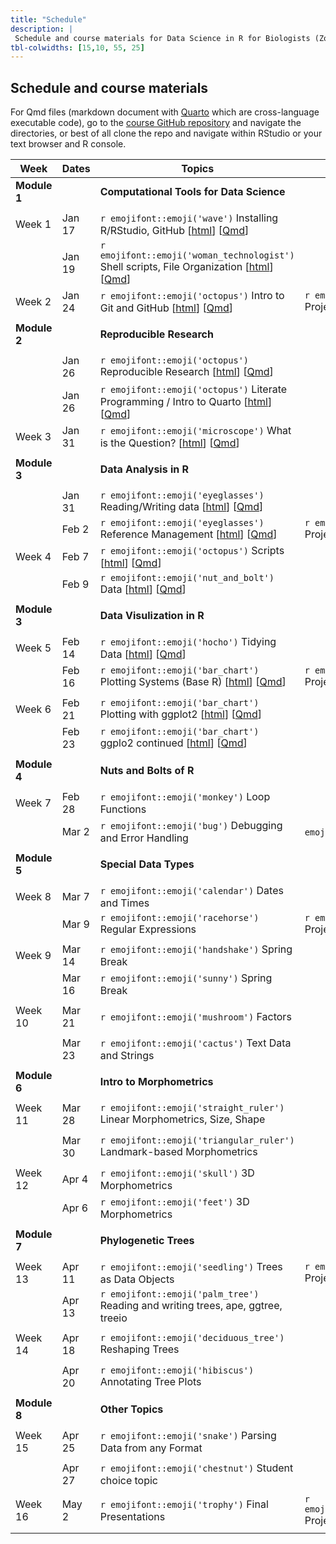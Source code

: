 ```yaml
---
title: "Schedule"
description: |
 Schedule and course materials for Data Science in R for Biologists (Zool 710 Spring 2023).
tbl-colwidths: [15,10, 55, 25]
---
```


## Schedule and course materials

For Qmd files (markdown document with [Quarto](https://quarto.org/docs/authoring/markdown-basics.html) which are cross-language executable code), go to the [course GitHub repository](https://github.com/mbutler808/mbutler808.github.io/) and navigate the directories, or best of all clone the repo and navigate within RStudio or your text browser and R console.


::: column-page
| Week         | Dates   | Topics                                                                                                                                                                                                                                                                                                 | Projects                                                                                                                                                                                                            |     |
|---------------|---------------|---------------|---------------|---------------|
| **Module 1** |         | **Computational Tools for Data Science** |||
||||||
| Week 1       | Jan 17  | `r emojifont::emoji('wave')` Installing R/RStudio, GitHub \[[html](posts/2023-01-17-the-big-picture/index.qmd)\] \[[Qmd](https://github.com/mbutler808/rclass/tree/main/posts/2023-01-17-the-big-picture/index.qmd)\] |  ||
|              | Jan 19  | `r emojifont::emoji('woman_technologist')` Shell scripts, File Organization \[[html](posts/2023-01-19-your-computer-filesystems/index.qmd)\] \[[Qmd](https://github.com/mbutler808/rclass/tree/main/posts/2023-01-19-your-computer-filesystems/index.qmd)\] |||
| Week 2       | Jan 24 | `r emojifont::emoji('octopus')`  Intro to Git and GitHub \[[html](posts/2023-01-24-intro-git-github/index.qmd)\] \[[Qmd](https://github.com/mbutler808/rclass/tree/main/posts/2023-01-24-intro-git-github/index.qmd)\] |  `r emojifont::emoji('palm_tree')` Project 0 \[[html](projects/2023-01-24-project-0/index.qmd)\] \[[Qmd](https://github.com/mbutler808/mbutler808.github.io/blob/main/projects/2023-01-24-project-0/index.qmd)\]  | |
||||||
| **Module 2** |         | **Reproducible Research** |||
||||||
|        | Jan 26 | `r emojifont::emoji('octopus')` Reproducible Research \[[html](posts/2023-01-26-reproducible-research/index.qmd)\] \[[Qmd](https://github.com/mbutler808/rclass/tree/main/posts/2023-01-26-reproducible-research/index.qmd)\]  |||
|        | Jan 26 | `r emojifont::emoji('octopus')` Literate Programming / Intro to Quarto \[[html](posts/2023-01-26-intro-quarto/index.qmd)\] \[[Qmd](https://github.com/mbutler808/rclass/tree/main/posts/2023-01-26-intro-quarto)\]|||
| Week 3       | Jan 31  | `r emojifont::emoji('microscope')` What is the Question? \[[html](posts/2023-01-31-what-is-the-question/index.qmd)\] \[[Qmd](https://github.com/mbutler808/rclass/tree/main/posts/2023-01-31-what-is-the-question/index.qmd)\] | | |
||||||
| **Module 3** |         | **Data Analysis in R ** |||
||||||
|              | Jan 31 | `r emojifont::emoji('eyeglasses')` Reading/Writing data \[[html](posts/2023-01-31-reading-data/index.qmd)\] \[[Qmd](https://github.com/mbutler808/rclass/tree/main/posts/2023-01-31-reading-data/index.qmd)\]| | |
|              | Feb 2 | `r emojifont::emoji('eyeglasses')` Reference Management \[[html](posts/2023-02-01-reference-management/index.qmd)\] \[[Qmd](https://github.com/mbutler808/rclass/tree/main/posts/2023-02-01-reference-management/index.qmd)\]  | `r emojifont::emoji('fallen_leaf')` Project 0 due ||
| Week 4       | Feb 7  | `r emojifont::emoji('octopus')` Scripts \[[html](posts/2023-02-07-scripts/index.qmd)\] \[[Qmd](https://github.com/mbutler808/rclass/tree/main/posts/2023-02-07-scripts/index.qmd)\] | | |
|              | Feb 9 | `r emojifont::emoji('nut_and_bolt')` Data \[[html](posts/2023-02-09-data/index.qmd)\] \[[Qmd](https://github.com/mbutler808/rclass/tree/main/posts/2023-02-09-data/index.qmd)\] | | |
||||||
| **Module 3** |         | **Data Visulization in R** | | |
||||||
|  Week 5        | Feb 14 | `r emojifont::emoji('hocho')` Tidying Data \[[html](posts/2023-02-14-tidying-exploring-data/index.qmd)\] \[[Qmd](https://github.com/mbutler808/rclass/tree/main/posts/2023-02-14-tidying-exploring-data/index.qmd)\] | ||
|              | Feb 16 | `r emojifont::emoji('bar_chart')` Plotting Systems (Base R) \[[html](posts/2023-02-16-plotting-systems/index.qmd)\] \[[Qmd](https://github.com/mbutler808/rclass/tree/main/posts/2023-02-16-plotting-systems/index.qmd)\] | `r emojifont::emoji('seedling')` Project 1 assigned |     |
||||||
| Week 6       | Feb 21 | `r emojifont::emoji('bar_chart')` Plotting with ggplot2 \[[html](posts/2023-02-21-ggplot2/index.qmd)\] \[[Qmd](https://github.com/mbutler808/rclass/tree/main/posts/2023-02-21-ggplot2/index.qmd)\]| | |
|              |  Feb 23 | `r emojifont::emoji('bar_chart')` ggplo2 continued \[[html](posts/2023-02-16-plotting-systems/index.qmd)\] \[[Qmd](https://github.com/mbutler808/rclass/tree/main/posts/2023-02-16-plotting-systems/index.qmd)\]| | |
||||||
| **Module 4** |         | **Nuts and Bolts of R** |||
||||||
|  Week 7       | Feb 28 | `r emojifont::emoji('monkey')` Loop Functions | |
|              | Mar 2  | `r emojifont::emoji('bug')`  Debugging and Error Handling | `emoji('seedling')` Project 1 due||
||||||
| **Module 5** |         | **Special Data Types** | | |
||||||
| Week 8       | Mar 7 | `r emojifont::emoji('calendar')` Dates and Times | | |
|              | Mar 9 | `r emojifont::emoji('racehorse')` Regular Expressions | `r emojifont::emoji('fallen_leaf')` Project 2 due | |
||||||
| Week 9       | Mar 14 | `r emojifont::emoji('handshake')` Spring Break |||
|              | Mar 16 | `r emojifont::emoji('sunny')` Spring Break |||
||||||
| Week 10      | Mar 21 | `r emojifont::emoji('mushroom')` Factors | | |
||||||
|              | Mar 23   | `r emojifont::emoji('cactus')` Text Data and Strings |  | |
||||||
| **Module 6** |         | **Intro to Morphometrics** | | |
||||||
| Week 11      | Mar 28   | `r emojifont::emoji('straight_ruler')` Linear Morphometrics, Size, Shape |||
||||||
|              | Mar 30  | `r emojifont::emoji('triangular_ruler')` Landmark-based Morphometrics |||
||||||
| Week 12      | Apr 4  | `r emojifont::emoji('skull')` 3D Morphometrics |||
|              | Apr 6  | `r emojifont::emoji('feet')` 3D Morphometrics |||
||||||
| **Module 7** |         | **Phylogenetic Trees** | | |
||||||
| Week 13      | Apr 11 | `r emojifont::emoji('seedling')` Trees as Data Objects | `r emojifont::emoji('fallen_leaf')` Project 3 due | |
|              | Apr 13  | `r emojifont::emoji('palm_tree')` Reading and writing trees, ape, ggtree, treeio |||
||||||
| Week 14      | Apr 18 | `r emojifont::emoji('deciduous_tree')` Reshaping Trees |||
||||||
|              | Apr 20 | `r emojifont::emoji('hibiscus')` Annotating Tree Plots |||
||||||
| **Module 8** |         | **Other Topics** | | |
||||||
| Week 15      | Apr 25  | `r emojifont::emoji('snake')` Parsing Data from any Format |||
||||||
|              | Apr 27  | `r emojifont::emoji('chestnut')` Student choice topic |||
||||||
|  Week 16     | May 2  | `r emojifont::emoji('trophy')` Final Presentations | `r emojifont::emoji('confetti_ball')` Project 4 due | |
||||||
:::


